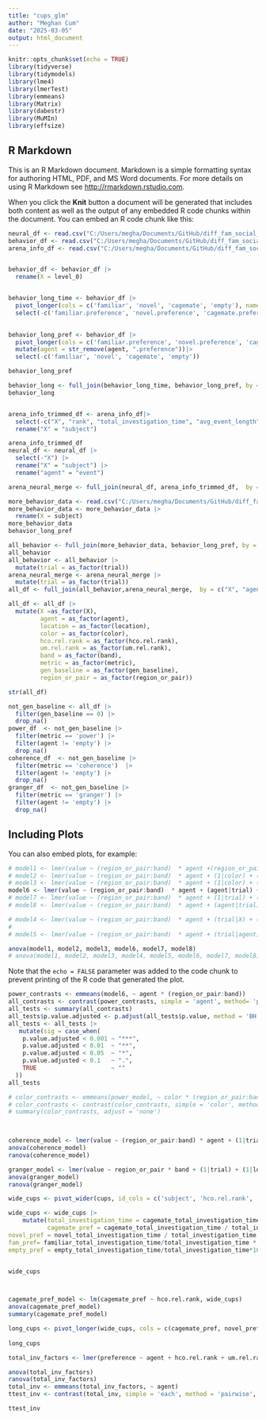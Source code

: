 ```yaml
---
title: "cups_glm"
author: "Meghan Cum"
date: "2025-03-05"
output: html_document
---
```


```r
knitr::opts_chunk$set(echo = TRUE)
library(tidyverse)
library(tidymodels)
library(lme4)
library(lmerTest)
library(emmeans)
library(Matrix)
library(dabestr)
library(MuMIn)
library(effsize)
```

## R Markdown

This is an R Markdown document. Markdown is a simple formatting syntax for authoring HTML, PDF, and MS Word documents. For more details on using R Markdown see <http://rmarkdown.rstudio.com>.

When you click the **Knit** button a document will be generated that includes both content as well as the output of any embedded R code chunks within the document. You can embed an R code chunk like this:

```r
neural_df <- read.csv("C:/Users/megha/Documents/GitHub/diff_fam_social_memory_ephys/pilot2/cups_phase4/ultra_long_neural_data.csv")
behavior_df <- read.csv("C:/Users/megha/Documents/GitHub/diff_fam_social_memory_ephys/pilot2/cups_phase4/behavior_dataframe.csv")
arena_info_df <- read.csv("C:/Users/megha/Documents/GitHub/diff_fam_social_memory_ephys/pilot2/cups_phase4/cups_dataframe.csv")


behavior_df <- behavior_df |>
  rename(X = level_0)


behavior_long_time <- behavior_df |>
  pivot_longer(cols = c('familiar', 'novel', 'cagemate', 'empty'), names_to = 'agent', values_to= 'Total Investigation')|>
  select(-c('familiar.preference', 'novel.preference', 'cagemate.preference', 'empty.prefernce'))
  

behavior_long_pref <- behavior_df |>
  pivot_longer(cols = c('familiar.preference', 'novel.preference', 'cagemate.preference', 'empty.prefernce'), names_to = 'agent', values_to= 'Preference') |>
  mutate(agent = str_remove(agent, ".preference"))|>
  select(-c('familiar', 'novel', 'cagemate', 'empty'))

behavior_long_pref

behavior_long <- full_join(behavior_long_time, behavior_long_pref, by = c("X", "agent", "total.cup.time"))
behavior_long



```  
  
         

```r
arena_info_trimmed_df <- arena_info_df|>
  select(-c("X", "rank", "total_investigation_time", "avg_event_length")) |>
  rename("X" = "subject")

arena_info_trimmed_df
neural_df <- neural_df |>
  select(-"X") |>
  rename("X" = "subject") |>
  rename("agent" = "event")

arena_neural_merge <- full_join(neural_df, arena_info_trimmed_df,  by = c("X", "agent"))

```
```r
more_behavior_data <- read.csv("C:/Users/megha/Documents/GitHub/diff_fam_social_memory_ephys/pilot2/cups_phase4/event_data.csv")
more_behavior_data <- more_behavior_data |>
  rename(X = subject)
more_behavior_data
behavior_long_pref

all_behavior <- full_join(more_behavior_data, behavior_long_pref, by = c("X", "agent"))
all_behavior
all_behavior <- all_behavior |>
  mutate(trial = as_factor(trial))
arena_neural_merge <- arena_neural_merge |>
  mutate(trial = as_factor(trial))
all_df <- full_join(all_behavior,arena_neural_merge,  by = c("X", "agent", "trial"))

```
```r


all_df <- all_df |>
  mutate(X =as_factor(X),
         agent = as_factor(agent),
         location = as_factor(location),
         color = as_factor(color),
         hco.rel.rank = as_factor(hco.rel.rank),
         um.rel.rank = as_factor(um.rel.rank),
         band = as_factor(band),
         metric = as_factor(metric),
         gen_baseline = as_factor(gen_baseline),
         region_or_pair = as_factor(region_or_pair))

str(all_df)

not_gen_baseline <- all_df |>
  filter(gen_baseline == 0) |>
  drop_na()
power_df  <- not_gen_baseline |>
  filter(metric == 'power') |>
  filter(agent != 'empty') |>
  drop_na()
coherence_df  <- not_gen_baseline |>
  filter(metric == 'coherence')  |>
  filter(agent != 'empty') |>
  drop_na()
granger_df  <- not_gen_baseline |>
  filter(metric == 'granger') |>
  filter(agent != 'empty') |>
  drop_na()
```

## Including Plots

You can also embed plots, for example:

```r
# model1 <- lmer(value ~ (region_or_pair:band)  * agent +(region_or_pair:band) * color + (1|trial) + (1|location) + (1|X), power_df)
# model2 <- lmer(value ~ (region_or_pair:band)  * agent + (1|color) + (1|trial) + (1|location) + (1|X) + (1|event_length), power_df)
# model3 <- lmer(value ~ (region_or_pair:band)  * agent + (1|color) + (1|trial) + (1|location) + (1|X) + (1|event_length) + (1|Preference), power_df)
model6 <- lmer(value ~ (region_or_pair:band)  * agent + (agent|trial) + (agent|X) + (1|event_length) + (1|Preference), power_df)
# model7 <- lmer(value ~ (region_or_pair:band)  * agent + (1|trial) + (agent|X) + (1|event_length) + (1|Preference), power_df)
# model8 <- lmer(value ~ (region_or_pair:band)  * agent + (agent|trial) + (1|X) + (1|event_length) + (1|Preference), power_df)


```

```r
# model4 <- lmer(value ~ (region_or_pair:band)  * agent + (trial|X) + (agent|X) + (1|event_length) + (1|Preference), power_df)
# 
# model5 <- lmer(value ~ (region_or_pair:band)  * agent + (trial|agent) + (agent|X) + (1|event_length) + (1|Preference), power_df)

```

```r
anova(model1, model2, model3, model6, model7, model8)
# anova(model1, model2, model3, model4, model5, model6, model7, model8)
```


Note that the `echo = FALSE` parameter was added to the code chunk to prevent printing of the R code that generated the plot.
```r

power_contrasts <- emmeans(model6, ~ agent * (region_or_pair:band))
all_contrasts <- contrast(power_contrasts, simple = 'agent', method= 'pairwise', adjust = 'none')
all_tests <- summary(all_contrasts)
all_tests$p.value.adjusted <- p.adjust(all_tests$p.value, method = 'BH')
all_tests <- all_tests |>
   mutate(sig = case_when(
    p.value.adjusted < 0.001 ~ "***",
    p.value.adjusted < 0.01  ~ "**", 
    p.value.adjusted < 0.05  ~ "*",
    p.value.adjusted < 0.1   ~ ".",
    TRUE                     ~ ""
  ))
all_tests

# color_contrasts <- emmeans(power_model, ~ color * (region_or_pair:band))
# color_contrasts <- contrast(color_contrasts, simple = 'color', method= 'pairwise', adjust = 'none')
# summary(color_contrasts, adjust = 'none')
 
```
```r

```

```r
coherence_model <- lmer(value ~ (region_or_pair:band) * agent + (1|trial) + (1|location) + (1|X), coherence_df)
anova(coherence_model)
ranova(coherence_model)

```
```r
granger_model <- lmer(value ~ region_or_pair * band + (1|trial) + (1|location) + (1|X) + (1|agent) + (1|color), granger_df)
anova(granger_model)
ranova(granger_model)

```

```r

wide_cups <- pivot_wider(cups, id_cols = c('subject', 'hco.rel.rank', 'um.rel.rank'), names_from ='agent', values_from =  c('total_investigation_time', 'num_events', 'avg_event_length'), names_glue = "{agent}_{.value}") 

wide_cups <- wide_cups |>
    mutate(total_investigation_time = cagemate_total_investigation_time + familiar_total_investigation_time+ novel_total_investigation_time+ empty_total_investigation_time,
           cagemate_pref = cagemate_total_investigation_time / total_investigation_time * 100,
novel_pref = novel_total_investigation_time / total_investigation_time * 100,
fam_pref= familiar_total_investigation_time/total_investigation_time * 100,
empty_pref = empty_total_investigation_time/total_investigation_time*100, .before = 2)


wide_cups



cagemate_pref_model <- lm(cagemate_pref ~ hco.rel.rank, wide_cups)
anova(cagemate_pref_model)
summary(cagemate_pref_model)
```

```r

long_cups <- pivot_longer(wide_cups, cols = c(cagemate_pref, novel_pref, fam_pref), names_to = "agent", values_to = "preference")
                          
long_cups

total_inv_factors <- lmer(preference ~ agent + hco.rel.rank + um.rel.rank + (1|subject), long_cups)

anova(total_inv_factors)
ranova(total_inv_factors)
total_inv <- emmeans(total_inv_factors, ~ agent)
ttest_inv <- contrast(total_inv, simple = 'each', method = 'pairwise', adjust = 'holm')

ttest_inv
```

